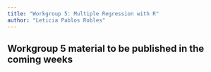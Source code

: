 ```yaml
---
title: "Workgroup 5: Multiple Regression with R"
author: "Leticia Pablos Robles"
---
```


::: callout-note
## Workgroup 5 material to be published in the coming weeks
:::

